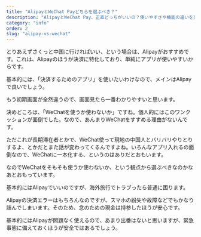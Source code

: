 ```yaml
---
title: "AlipayとWeChat Payどちらを選ぶべき？"
description: "AlipayとWeChat Pay、正直どっちがいいの？使いやすさや機能の違いを実際に使ってみた感想をもとに比較してみました。"
category: "info"
order: 2
slug: "alipay-vs-wechat"
---
```



<Summary 
  question="AlipayとWeChatPayはどちらがおすめ？"
  answer="基本的には<span class='highlight'>Alipayがおすすめ</span>。決済専用なので余計な機能がなく使いやすい。"
  details="ただトラブル時に困るため、WeChatPayや現金などの大体決済手段は用意しておいたほうが無難です。"
/>

<ArticleSection number="01" title="基本的にはAlipayがおすすめ">

とりあえずさくっと中国に行ければいい、という場合は、Alipayがおすすめです。これは、Alipayのほうが決済に特化しており、単純にアプリが使いやすいからです。

<ImageCard
  src="Screenshot_20240303-093056.jpg"
  title="Alipayの初期画面"
  description="上に、QRコードの表示やスキャン、地下鉄向けのQR表示など、必要な機能がかたまっていてすぐ呼び出せるのが使いやすいです。"
/>

基本的には、「決済するためのアプリ」を使いたいわけなので、メインはAlipayで良いでしょう。

</ArticleSection>

<ArticleSection number="02" title="長期滞在者はWeChatPayの利用を検討">

もう初期画面が全然違うので、画面見たら一番わかりやすいと思います。

<ImageCard
  src="Screenshot_20240301-141629.jpg"
  title="WeChatの初期画面"
  description="WeChatという、中国版のLINEです。このアプリから、ワンクッションおいてWeChatPayを呼び出す形になります。"
/>

決めどころは、「WeChatを使うか使わないか」ですね。個人的にはこのワンクッションが面倒でした。なので、あんまりWeChatをすすめる理由がないんです。

ただこれが長期滞在者とかで、WeChat使って現地の中国人とバリバリやりとりするよ、とかだとまた話が変わってくるんですよね。いろんなアプリ入れるの面倒なので、WeChatに一本化する、というのはありだとおもいます。

なのでWeChatをそもそも使うか使わないか、という観点から選ぶべきなのかなあとおもっています。

</ArticleSection>

<ArticleSection number="03" title="トラブルに備え、代替決済手段の持参を">

基本的にはAlipayでいいのですが、海外旅行でトラブったら普通に困ります。

Alipayの決済エラーはもちろんなのですが、スマホの紛失や故障などでもかなり詰んでしまいます。そのため、念のための現金は持参したほうが安心です。

基本的にはAlipayが問題なく使えるので、あまり出番はないと思いますが、緊急事態に備えておくほうが安全ではあるでしょう。

</ArticleSection>

<ConclusionSection 
  title="Alipayがおすすめだが、緊急事態の備えは忘れずに"
  text="WeChatの利用予定がない限りは、Alipayが使いやすくておすすめです。ただし、緊急事態に備えて、現金の準備はしておいたほうが良いでしょう。"
/>